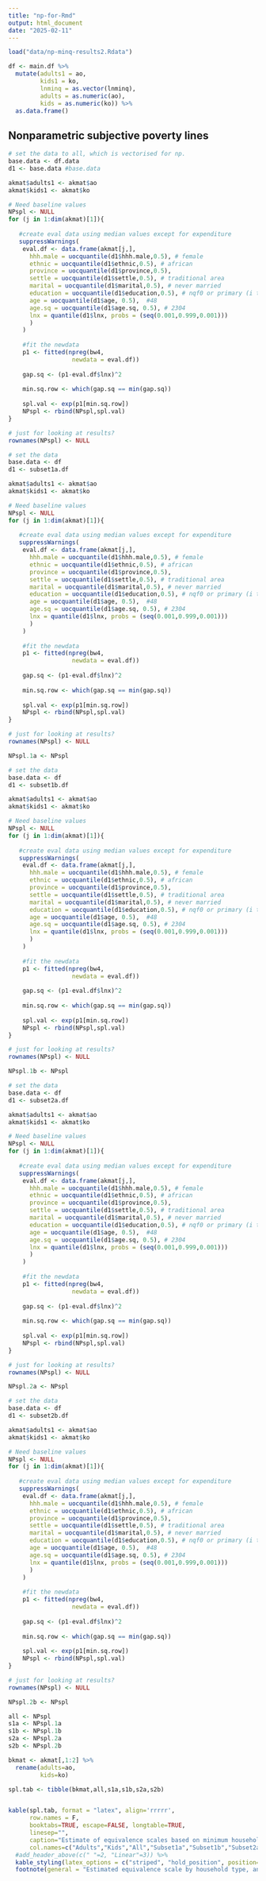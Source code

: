 ```yaml
---
title: "np-for-Rmd"
output: html_document
date: "2025-02-11"
---
```




```r

load("data/np-minq-results2.Rdata")

df <- main.df %>%
  mutate(adults1 = ao,
         kids1 = ko,
         lnminq = as.vector(lnminq),
         adults = as.numeric(ao),
         kids = as.numeric(ko)) %>%
  as.data.frame()


```


## Nonparametric subjective poverty lines

```r

# set the data to all, which is vectorised for np.
base.data <- df.data
d1 <- base.data #base.data

akmat$adults1 <- akmat$ao
akmat$kids1 <- akmat$ko

# Need baseline values
NPspl <- NULL
for (j in 1:dim(akmat)[1]){
    
   #create eval data using median values except for expenditure
   suppressWarnings(
    eval.df <- data.frame(akmat[j,],
      hhh.male = uocquantile(d1$hhh.male,0.5), # female
      ethnic = uocquantile(d1$ethnic,0.5), # african
      province = uocquantile(d1$province,0.5),
      settle = uocquantile(d1$settle,0.5), # traditional area
      marital = uocquantile(d1$marital,0.5), # never married
      education = uocquantile(d1$education,0.5), # nqf0 or primary (i think)
      age = uocquantile(d1$age, 0.5),  #48
      age.sq = uocquantile(d1$age.sq, 0.5), # 2304
      lnx = quantile(d1$lnx, probs = (seq(0.001,0.999,0.001)))
      )
    )
    
    #fit the newdata
    p1 <- fitted(npreg(bw4,
                  newdata = eval.df))
    
    gap.sq <- (p1-eval.df$lnx)^2
    
    min.sq.row <- which(gap.sq == min(gap.sq)) 
    
    spl.val <- exp(p1[min.sq.row])
    NPspl <- rbind(NPspl,spl.val)
}

# just for looking at results?
rownames(NPspl) <- NULL

```

```r

# set the data 
base.data <- df
d1 <- subset1a.df 

akmat$adults1 <- akmat$ao
akmat$kids1 <- akmat$ko

# Need baseline values
NPspl <- NULL
for (j in 1:dim(akmat)[1]){
    
   #create eval data using median values except for expenditure
   suppressWarnings(
    eval.df <- data.frame(akmat[j,],
      hhh.male = uocquantile(d1$hhh.male,0.5), # female
      ethnic = uocquantile(d1$ethnic,0.5), # african
      province = uocquantile(d1$province,0.5),
      settle = uocquantile(d1$settle,0.5), # traditional area
      marital = uocquantile(d1$marital,0.5), # never married
      education = uocquantile(d1$education,0.5), # nqf0 or primary (i think)
      age = uocquantile(d1$age, 0.5),  #48
      age.sq = uocquantile(d1$age.sq, 0.5), # 2304
      lnx = quantile(d1$lnx, probs = (seq(0.001,0.999,0.001)))
      )
    )
    
    #fit the newdata
    p1 <- fitted(npreg(bw4,
                  newdata = eval.df))
    
    gap.sq <- (p1-eval.df$lnx)^2
    
    min.sq.row <- which(gap.sq == min(gap.sq)) 
    
    spl.val <- exp(p1[min.sq.row])
    NPspl <- rbind(NPspl,spl.val)
}

# just for looking at results?
rownames(NPspl) <- NULL

NPspl.1a <- NPspl


```

```r

# set the data 
base.data <- df
d1 <- subset1b.df 

akmat$adults1 <- akmat$ao
akmat$kids1 <- akmat$ko

# Need baseline values
NPspl <- NULL
for (j in 1:dim(akmat)[1]){
    
   #create eval data using median values except for expenditure
   suppressWarnings(
    eval.df <- data.frame(akmat[j,],
      hhh.male = uocquantile(d1$hhh.male,0.5), # female
      ethnic = uocquantile(d1$ethnic,0.5), # african
      province = uocquantile(d1$province,0.5),
      settle = uocquantile(d1$settle,0.5), # traditional area
      marital = uocquantile(d1$marital,0.5), # never married
      education = uocquantile(d1$education,0.5), # nqf0 or primary (i think)
      age = uocquantile(d1$age, 0.5),  #48
      age.sq = uocquantile(d1$age.sq, 0.5), # 2304
      lnx = quantile(d1$lnx, probs = (seq(0.001,0.999,0.001)))
      )
    )
    
    #fit the newdata
    p1 <- fitted(npreg(bw4,
                  newdata = eval.df))
    
    gap.sq <- (p1-eval.df$lnx)^2
    
    min.sq.row <- which(gap.sq == min(gap.sq)) 
    
    spl.val <- exp(p1[min.sq.row])
    NPspl <- rbind(NPspl,spl.val)
}

# just for looking at results?
rownames(NPspl) <- NULL

NPspl.1b <- NPspl


```

```r

# set the data 
base.data <- df
d1 <- subset2a.df 

akmat$adults1 <- akmat$ao
akmat$kids1 <- akmat$ko

# Need baseline values
NPspl <- NULL
for (j in 1:dim(akmat)[1]){
    
   #create eval data using median values except for expenditure
   suppressWarnings(
    eval.df <- data.frame(akmat[j,],
      hhh.male = uocquantile(d1$hhh.male,0.5), # female
      ethnic = uocquantile(d1$ethnic,0.5), # african
      province = uocquantile(d1$province,0.5),
      settle = uocquantile(d1$settle,0.5), # traditional area
      marital = uocquantile(d1$marital,0.5), # never married
      education = uocquantile(d1$education,0.5), # nqf0 or primary (i think)
      age = uocquantile(d1$age, 0.5),  #48
      age.sq = uocquantile(d1$age.sq, 0.5), # 2304
      lnx = quantile(d1$lnx, probs = (seq(0.001,0.999,0.001)))
      )
    )
    
    #fit the newdata
    p1 <- fitted(npreg(bw4,
                  newdata = eval.df))
    
    gap.sq <- (p1-eval.df$lnx)^2
    
    min.sq.row <- which(gap.sq == min(gap.sq)) 
    
    spl.val <- exp(p1[min.sq.row])
    NPspl <- rbind(NPspl,spl.val)
}

# just for looking at results?
rownames(NPspl) <- NULL

NPspl.2a <- NPspl

```

```r

# set the data 
base.data <- df
d1 <- subset2b.df 

akmat$adults1 <- akmat$ao
akmat$kids1 <- akmat$ko

# Need baseline values
NPspl <- NULL
for (j in 1:dim(akmat)[1]){
    
   #create eval data using median values except for expenditure
   suppressWarnings(
    eval.df <- data.frame(akmat[j,],
      hhh.male = uocquantile(d1$hhh.male,0.5), # female
      ethnic = uocquantile(d1$ethnic,0.5), # african
      province = uocquantile(d1$province,0.5),
      settle = uocquantile(d1$settle,0.5), # traditional area
      marital = uocquantile(d1$marital,0.5), # never married
      education = uocquantile(d1$education,0.5), # nqf0 or primary (i think)
      age = uocquantile(d1$age, 0.5),  #48
      age.sq = uocquantile(d1$age.sq, 0.5), # 2304
      lnx = quantile(d1$lnx, probs = (seq(0.001,0.999,0.001)))
      )
    )
    
    #fit the newdata
    p1 <- fitted(npreg(bw4,
                  newdata = eval.df))
    
    gap.sq <- (p1-eval.df$lnx)^2
    
    min.sq.row <- which(gap.sq == min(gap.sq)) 
    
    spl.val <- exp(p1[min.sq.row])
    NPspl <- rbind(NPspl,spl.val)
}

# just for looking at results?
rownames(NPspl) <- NULL

NPspl.2b <- NPspl


```


```r

all <- NPspl
s1a <- NPspl.1a
s1b <- NPspl.1b
s2a <- NPspl.2a
s2b <- NPspl.2b

bkmat <- akmat[,1:2] %>%
  rename(adults=ao,
         kids=ko)

spl.tab <- tibble(bkmat,all,s1a,s1b,s2a,s2b)


kable(spl.tab, format = "latex", align='rrrrr',
      row.names = F,
      booktabs=TRUE, escape=FALSE, longtable=TRUE,
      linesep="",
      caption="Estimate of equivalence scales based on minimum household income, underpinned by nonparametric regression model",
      col.names=c("Adults","Kids","All","Subset1a","Subset1b","Subset2a","Subset2b")) %>%
  #add_header_above(c(" "=2, "Linear"=3)) %>%
  kable_styling(latex_options = c("striped", "hold_position", position="center")) %>%
  footnote(general = "Estimated equivalence scale by household type, and bootstrapped standard error (not bootstrapped, yet). Estimates underpinned by nonparametric model of minimum income income required by the household against a range of controls including (log) expenditure and household structure.", escape=FALSE, general_title="",threeparttable=TRUE) 
```
